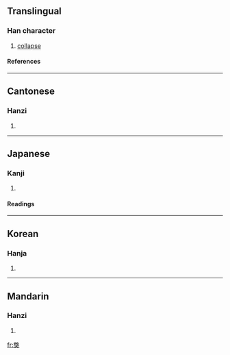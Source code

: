 ==Translingual==
===Han character===
{{Han char|rn=94|rad=犬|as=12|sn=16|four=9743<sub>4</sub>|canj=火大戈大 (FKIK)}}
# [[collapse]]
====References====
{{Han ref|kx=0718.090|dkj=20672|dj=1129.240|hdz=21367.020|uh=7358|ud=29528|bh=E675|bd=58997}}

----
==Cantonese==
===Hanzi===
{{yue-hanzi|jyut=|y=bai6}}
# {{defn|Cantonese}}

----
==Japanese==
===Kanji===
{{ja-kanji|grade=|rs=犬12}}
# {{defn|Japanese}} 
====Readings====
{{ja-readings|on=[[へい]] (hei), [[べい]] (bei), [[へつ]] (hetsu), [[べち]] (bechi)|kun=}}

----
==Korean==
===Hanja===
{{ko-hanja|hangeul=폐|eumhun=|rv=pye|mr=p'ye|y=phyey}}
# {{defn|Korean}}

----
==Mandarin==
===Hanzi===
{{cmn-hanzi|pin=[[bì]] ([[bi4]])|wg=pi<sup>4</sup>}}
# {{defn|Mandarin}}

[[fr:獘]]